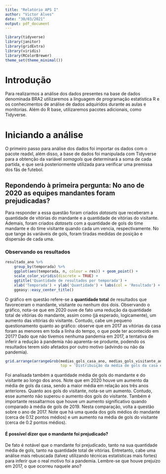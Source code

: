 ```yaml
---
title: "Relatório APS I"
author: "Victor Alves"
date: "30/03/2021"
output: pdf_document
---
```

```r
library(tidyverse)
library(janitor)
library(gridExtra)
library(viridis)
library(RColorBrewer)
theme_set(theme_minimal())
```


# Introdução

Para realizarmos a análise dos dados presentes na base de dados denominada BRA2 utilizaremos a linguagem de programação estatística R e os conhecimentos de análise de dados adquiridos durante as aulas e monitorias. Além do R base, utilizaremos pacotes adicionais, como Tidyverse.

# Iniciando a análise

O primeiro passo para análise dos dados foi importar os dados com o pacote readxl, além disso, a base de dados foi manipulada com Tidyverse para a obtenção da variável _somagols_ que determinará a soma de cada partida, e que será posteriormente utilizada para verificar uma premissa dos fãs de futebol.

## Repondendo à primeira pergunta: No ano de 2020 as equipes mandantes foram prejudicadas?

Para responder a essa questão foram criados _datasets_ que receberam a quantidade de vitórias do mandante e a quantidade de vitórias do visitante. Ademais, foram criados _datasets_ com a quantidade de gols do time mandante e do time visitante quando cada um vencia, respectivamente. No que tange às variáveis de gols, foram tiradas medidas de posição e dispersão de cada uma.

### Observando os resultados

```r
resultado_ano %>% 
    group_by(temporada) %>%
    ggplot(aes(temporada, n, colour = res)) + geom_point() +
    scale_color_viridis(discrete = TRUE) +
    ggtitle('Quantidade de resultados por temporada') + 
    xlab('Temporada') + ylab('Quantidade') + labs(col = 'Resultado') + 
    ggeasy::easy_center_title()
```

O gráfico em questão refere-se a __quantidade total__ de resultados que favoreceram o mandante, visitante ou nenhum dos dois. Observando o gráfico, nota-se que em 2020 ouve de fato uma redução da quantidade total de vitórias do mandante, assim como (já esperado, logicamente), um aumento das vitórias do visitante. Contudo, cabe um pequeno questionamento quanto ao gráfico: observe que em 2017 as vitórias da casa foram as menores em toda a linha do tempo, o que pode ter acontecido em 2017? Dado que não tivemos nenhuma pandemia em 2017, a tentativa de inferir a redução à pandemia não aparenta-se produnte, podendo os resultados terem sido afetados por outro motivo (advindo ou não da pandemia).

```r
grid.arrange(arrangeGrob(medias_gols_casa_ano, medias_gols_visitante_ano), 
                         top = 'Distribuição da média de gols da casa e do visitante por temporada')
```
Foi analisada também a quantidade média de gols do mandante e do visitante ao longo dos anos. Note que em 2020 houve um aumento da média de gols da casa, sendo a maior média em relação aos três anos anteriores.
Quanto aos gols do visitante, nota-se um aumento. Contudo, esse aumento não superou o aumento dos gols do visitante. Também é importante ressaltarmos que houve um aumento significativo quando comparado à média de gols de 2019.
Nesta comparação, volta a questão sobre o ano de 2017. Note que há uma queda dos gols médios do mandante (cerca de 0.12 pontos médios) e um aumento na média de gols do visitante (cerca de 0.2 pontos médios).

#### É possível dizer que o mandante foi prejudicado?
De fato é notável que o mandante foi prejudicado, tanto na sua quantidade média de gols, tanto na quantidade total de vitórias. Entretanto, cabe uma análise mais rebuscada (talvez utilizando técnicas estatísticas mais fortes) para inferir que o real motivo foi a pandemia. Lembre-se que houve prejuízo em 2017, o que ocorreu naquele ano?

##
